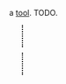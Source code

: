 {{FixTitle}}
a [[Items#tools|tool]]. TODO.

{{Item|<nowiki>(S)</nowiki>}}
<div style="border-left:2px dotted black; margin:10px 23px; height:40px;"></div>
{{Desc
|high-range rescue scanner
|scans for intelligent life within a square radius of 100 kilometers, and will indicate the approximate direction.
|takes 4000 cycles to craft
|weighs 20 units
|internal name (for bot developers): player_scanner_highrange
|crafting recipe: (unlocks at [[level 40]].)
{{CraftingRecipe
|1|low-range rescue scanner
|1|charged core
|10|wire
|5|plastic pieces
}}
}}
<div style="border-left:2px dotted black; margin:10px 23px; height:40px;"></div>
{{Equip
|when equipped:
|scans for intelligent life within a square radius of 100 kilometers, and will indicate the approximate direction.
}}